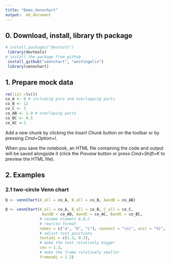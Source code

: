 ```yaml
---
title: "Demo_Vennchart"
output:  md_document
---
```

## 0. Download, install, library th package
```r
# install.packages("devtools")
 library(devtools)
# install the package from github
 install_github("vennchart", "weitingwlin")
 library(vennchart)
```


## 1. Prepare mock data

```r
rm(list =ls())
co_A <- 8 # including pure and overlapping parts
co_B <- 12
co_C <- 3
co_AB <- 1.9 # overlaping parts
co_BC <- 0.5
co_AC <-1
```

Add a new chunk by clicking the *Insert Chunk* button on the toolbar or by pressing *Cmd+Option+I*.

When you save the notebook, an HTML file containing the code and output will be saved alongside it (click the *Preview* button or press *Cmd+Shift+K* to preview the HTML file).

## 2. Examples

### 2.1 two-circle Venn chart

```r
Q <- vennChart(A_all = co_A, B_all = co_B, AandB = co_AB)
```

```r
Q <- vennChart(A_all = co_A, B_all = co_B, C_all = co_C,
                AandB = co_AB, AandC = co_AC, BandC = co_BC,
               # rename element A,B,C
               # rewrite format
               names = c("a", "b", "c"), connect = "\n(", unit = "%)", 
               # adjust text positions
               textadj = c(1.3, 0.3),
               # make the text relatively bigger
               cex = 1.3,
               # make the frame relatively smaller
               frameadj = 1.2)
```

